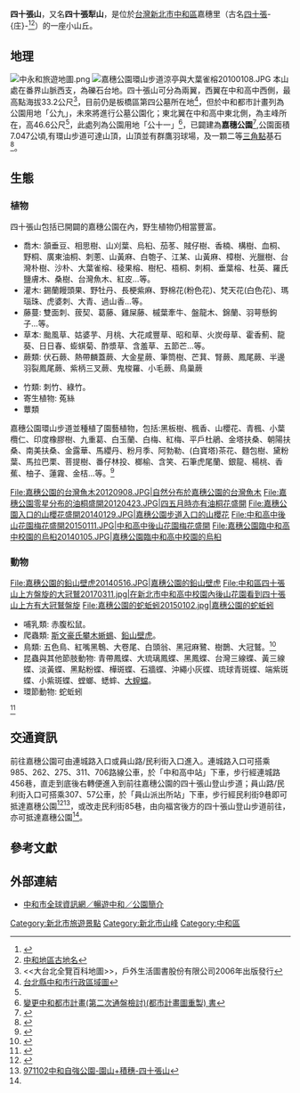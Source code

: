 {{Original research|条目|time=2010-04-27}}

{{Infobox Mountain
| 名稱 = 四十張山
| 照片 = 
| 照片說明 = 
| 海拔 = {{convert|46.6|m|ft|0}}
| 位置 = {{ROC}}[[新北市|新北市]][[中和區|中和區]]
| 山脈 = 
| 相對高度 =
| 座標 = 
| 地形圖 = 
| 類別 = 
| 年齡 = 
| 最近噴發 = 
| 首次登頂 =
| 最容易的攀登路線 =
| pushpin_map = Taiwan
| pushpin_map_caption = 
| latd=24 |latm=59 |lats=49 |latNS=N
| longd=121 |longm=28 |longs=44 |longEW=E
}}

'''四十張山'''，又名'''四十張犁山'''，是位於[[台灣|台灣]][[新北市|新北市]][[中和區|中和區]]嘉穗里（古名[[四十張|四十張]]-{庄}-<ref>{{Cite web |url=http://gisapsrv01.cpami.gov.tw/CPIS/cprpts/taipei_county/county/txt/mulu8.html |title=台北縣/地區綱要計畫/中和市建設發展計畫/目錄 |accessdate=2010-01-24 |archive-date=2010-01-29 |archive-url=https://web.archive.org/web/20100129120208/http://gisapsrv01.cpami.gov.tw/CPIS/cprpts/taipei_county/county/txt/mulu8.html |dead-url=yes }}</ref><ref>[http://www.hotown.org.tw/abouthdown2.htm 中和地區古地名]{{dead link|date=2017年12月 |bot=InternetArchiveBot |fix-attempted=yes }}</ref>）的一座小山丘。

== 地理 ==
[[File:中永和旅遊地圖.png|thumb]]
[[File:嘉穗公園環山步道涼亭與大葉雀榕20100108.JPG|thumb]]
本山處在番界山脈西支，為礫石台地。四十張山可分為兩翼，西翼在中和高中西側，最高點海拔33.2公尺<ref name="#1"><<大台北全覽百科地圖>>，戶外生活圖書股份有限公司2006年出版發行</ref>，目前仍是板橋區第四公墓所在地<ref>[http://taiwanarmap.moi.gov.tw/moi/ProjectImage/%E4%B8%AD%E5%92%8C%E5%B8%82-%E4%B8%AD.png 台北縣中和市行政區域圖]{{dead link|date=2017年12月 |bot=InternetArchiveBot |fix-attempted=yes }}</ref>，但於中和都市計畫列為公園用地「公九」，未來將進行公墓公園化；東北翼在中和高中東北側，為主峰所在，高46.6公尺<ref name="#1"/>，此處列為公園用地「公十一」<ref>[http://www.planning.ntpc.gov.tw/web/adowndoc?file=/ap/fdownload/downfile/0004316852300.pdf&mfkind_id=00043%20&mf_id=22284161 變更中和都市計畫(第二次通盤檢討)(都市計畫圖重製) 書]{{dead link|date=2017年12月 |bot=InternetArchiveBot |fix-attempted=yes }}</ref>，已闢建為'''嘉穗公園'''<ref>{{Cite web |url=http://m2.ssps.tpc.edu.tw/~abin/local_route1/parkall.htm |title=嘉穗公園人文景觀 |accessdate=2010-01-24 |archive-date=2004-08-03 |archive-url=https://web.archive.org/web/20040803223044/http://m2.ssps.tpc.edu.tw/~abin/local_route1/parkall.htm |dead-url=yes }}</ref>,公園面積7.047公頃,有環山步道可達山頂，山頂並有群鷹羽球場，及一顆二等[[三角點|三角點]]基石<ref>{{Cite web |url=http://tw.myblog.yahoo.com/guide-grace/article?mid=7835 |title=北縣基石巡禮〜圓山、四十張山、媽祖山(大暖尖) |accessdate=2010-01-24 |archive-date=2019-07-31 |archive-url=https://web.archive.org/web/20190731174048/http://tw.myblog.yahoo.com/guide-grace/article?mid=7835 |dead-url=yes }}</ref>。

== 生態 ==
=== 植物 ===
四十張山包括已開闢的嘉穗公園在內，野生植物仍相當豐富。

*喬木: 頷垂豆、相思樹、山刈葉、烏桕、茄苳、賊仔樹、香楠、構樹、血桐、野桐、廣東油桐、刺蔥、山黃麻、白匏子、江某、山黃麻、樟樹、光臘樹、台灣朴樹、沙朴、大葉雀榕、稜果榕、樹杞、梧桐、刺桐、垂葉榕、杜英、羅氏鹽膚木、桑樹、台灣魚木、紅皮...等。
*灌木: 錫蘭饅頭果、野牡丹、長梗紫麻、野棉花(粉色花)、梵天花(白色花)、瑪瑙珠、虎婆刺、大青、過山香...等。
*藤蔓: 雙面刺、菝契、葛藤、雞屎藤、槭葉牽牛、盤龍木、錦蘭、羽萼懸鉤子...等。
*草本: 颱風草、姑婆芋、月桃、大花咸豐草、昭和草、火炭母草、霍香薊、龍葵、日日春、蟛蜞菊、酢漿草、含羞草、五節芒...等。
*蕨類: 伏石蕨、熱帶麟蓋蕨、大金星蕨、筆筒樹、芒萁、腎蕨、鳳尾蕨、半邊羽裂鳳尾蕨、紫柄三叉蕨、鬼梭羅、小毛蕨、鳥巢蕨

*竹類: 刺竹、綠竹。
*寄生植物: 菟絲
*蕈類
嘉穗公園環山步道並種植了園藝植物，包括:黑板樹、楓香、山櫻花、青楓、小葉欖仁、印度橡膠樹、九重葛、白玉蘭、白梅、紅梅、平戶杜鵑、金塔扶桑、朝陽扶桑、南美扶桑、金露華、馬纓丹、粉月季、阿勃勒、(白寶塔)茶花、麵包樹、黛粉葉、馬拉巴栗、菩提樹、番仔林投、榔榆、含笑、石筆虎尾蘭、銀龍、楊桃、香蕉、柚子、蓮霧、金桔...等。<ref>{{Cite web |url=http://www.shs.edu.tw/works/essay/2010/03/2010033019323585.pdf |title=校園裡的生意盎然 |accessdate=2012-09-13 |archive-date=2016-03-04 |archive-url=https://web.archive.org/web/20160304192535/http://www.shs.edu.tw/works/essay/2010/03/2010033019323585.pdf |dead-url=no }}</ref>

<gallery>
File:嘉穗公園的台灣魚木20120908.JPG|自然分布於嘉穗公園的台灣魚木
File:嘉穗公園零星分布的油桐盛開20120423.JPG|四五月時亦有油桐花盛開
File:嘉穗公園入口的山櫻花盛開20140129.JPG|嘉穗公園步道入口的山櫻花
File:中和高中後山花園梅花盛開20150111.JPG|中和高中後山花園梅花盛開
File:嘉穗公園臨中和高中校園的烏桕20140105.JPG|嘉穗公園臨中和高中校園的烏桕
</gallery>

=== 動物 ===
<gallery>
File:嘉穗公園的鉛山壁虎20140516.JPG|嘉穗公園的鉛山壁虎
File:中和區四十張山上方盤旋的大冠鷲20170311.jpg|在新北市中和高中校園內後山花園看到四十張山上方有大冠鷲盤旋
File:嘉穗公園的蛇蚯蚓20150102.jpg|嘉穗公園的蛇蚯蚓
</gallery>
*哺乳類: 赤腹松鼠。
*爬蟲類: [[台灣龍蜥|斯文豪氏攀木蜥蜴]]、[[鉛山壁虎|鉛山壁虎]]。
*鳥類: 五色鳥、紅嘴黑鵯、大卷尾、白頭翁、黑冠麻鷺、樹鵲、大冠鷲。<ref>{{Cite web |url=http://tw.myblog.yahoo.com/wap_888/article?mid=453&prev=486&l=f&fid=18 |title=嘉穗公園的嬌客-黑冠麻鷺 |accessdate=2013-12-05 |archive-date=2019-08-04 |archive-url=https://web.archive.org/web/20190804110527/http://tw.myblog.yahoo.com/wap_888/article?mid=453&prev=486&l=f&fid=18 |dead-url=yes }}</ref>
*昆蟲與其他節肢動物: 青帶鳳蝶、大琉璃鳳蝶、黑鳳蝶、台灣三線蝶、黃三線蝶、淡黃蝶、黑點粉蝶、樺斑蝶、石牆蝶、沖繩小灰蝶、琉球青斑蝶、端紫斑蝶、小紫斑蝶、螳螂、蟋蟀、[[大螲蟷|大螲蟷]]。
*環節動物: 蛇蚯蚓
<ref>{{Cite web |url=http://m2.ssps.tpc.edu.tw/~abin/local_route1/parkall.htm |title=嘉穗公園動物生態 |accessdate=2010-01-24 |archive-date=2004-08-03 |archive-url=https://web.archive.org/web/20040803223044/http://m2.ssps.tpc.edu.tw/~abin/local_route1/parkall.htm |dead-url=yes }}</ref>

== 交通資訊 ==
前往嘉穗公園可由連城路入口或員山路/民利街入口進入。連城路入口可搭乘985、262、275、311、706路線公車，於「中和高中站」下車，步行經連城路456巷，直走到底後右轉便進入到前往嘉穗公園的四十張山登山步道；員山路/民利街入口可搭乘307、57公車，於「員山派出所站」下車，步行經民利街9巷即可抵達嘉穗公園<ref>{{Cite web |url=http://www.yougoipay.com/kenny/w181/index.htm |title=尖山東北峰，尖山，四十張山，圓山，牛埔頭山，清水大尖，內冷水坑山，小崙子山 [2003/6/19] |access-date=2010-01-24 |archive-url=https://web.archive.org/web/20090424082616/http://www.yougoipay.com/kenny/w181/index.htm |archive-date=2009-04-24 |dead-url=yes }}</ref><ref>[http://tw.myblog.yahoo.com/linlan4615/article?mid=1375 971102中和自強公園-園山+積穗-四十張山]{{dead link|date=2017年12月 |bot=InternetArchiveBot |fix-attempted=yes }}</ref>，或改走民利街85巷，由向福宮後方的四十張山登山步道前往，亦可抵達嘉穗公園<ref name="#1"/>。

== 參考文獻 ==
<references/>

== 外部連結 ==
*[http://www.junghe.tpc.gov.tw/cht/index.php?code=list&flag=detail&ids=38&article_id=894 中和市全球資訊網／暢遊中和／公園簡介]{{dead link|date=2017年12月 |bot=InternetArchiveBot |fix-attempted=yes }}

[[Category:新北市旅遊景點|Category:新北市旅遊景點]]
[[Category:新北市山峰|Category:新北市山峰]]
[[Category:中和區|Category:中和區]]